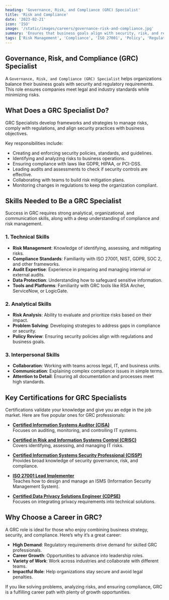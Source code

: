 ```yaml
---
heading: 'Governance, Risk, and Compliance (GRC) Specialist'
title: 'Risk and Compliance'
date: '2023-02-21'
icon: 'ISO'
image: '/static/images/careers/governance-risk-and-compliance.jpg'
summary: 'Ensures that business goals align with security, risk, and regulatory requirements.'
tags: ['Risk Management', 'Compliance', 'ISO 27001', 'Policy', 'Regulation']
---
```


## Governance, Risk, and Compliance (GRC) Specialist

A `Governance, Risk, and Compliance (GRC) Specialist` helps organizations balance their business goals with security and regulatory requirements. This role ensures companies meet legal and industry standards while minimizing risks.

## What Does a GRC Specialist Do?

GRC Specialists develop frameworks and strategies to manage risks, comply with regulations, and align security practices with business objectives.

Key responsibilities include:

- Creating and enforcing security policies, standards, and guidelines.
- Identifying and analyzing risks to business operations.
- Ensuring compliance with laws like GDPR, HIPAA, or PCI-DSS.
- Leading audits and assessments to check if security controls are effective.
- Collaborating with teams to build risk mitigation plans.
- Monitoring changes in regulations to keep the organization compliant.

## Skills Needed to Be a GRC Specialist

Success in GRC requires strong analytical, organizational, and communication skills, along with a deep understanding of compliance and risk management.

### 1. Technical Skills

- **Risk Management**: Knowledge of identifying, assessing, and mitigating risks.
- **Compliance Standards**: Familiarity with ISO 27001, NIST, GDPR, SOC 2, and other frameworks.
- **Audit Expertise**: Experience in preparing and managing internal or external audits.
- **Data Protection**: Understanding how to safeguard sensitive information.
- **Tools and Platforms**: Familiarity with GRC tools like RSA Archer, ServiceNow, or LogicGate.

### 2. Analytical Skills

- **Risk Analysis**: Ability to evaluate and prioritize risks based on their impact.
- **Problem Solving**: Developing strategies to address gaps in compliance or security.
- **Policy Review**: Ensuring security policies align with regulations and business goals.

### 3. Interpersonal Skills

- **Collaboration**: Working with teams across legal, IT, and business units.
- **Communication**: Explaining complex compliance issues in simple terms.
- **Attention to Detail**: Ensuring all documentation and processes meet high standards.

## Key Certifications for GRC Specialists

Certifications validate your knowledge and give you an edge in the job market. Here are five popular ones for GRC professionals:

- **[Certified Information Systems Auditor (CISA)](https://www.isaca.org/credentialing/cisa#1)**  
  Focuses on auditing, monitoring, and controlling IT systems.

- **[Certified in Risk and Information Systems Control (CRISC)](https://www.isaca.org/credentialing/crisc#1)**  
  Covers identifying, assessing, and managing IT risks.

- **[Certified Information Systems Security Professional (CISSP)](https://www.isc2.org/certifications/cissp)**  
  Provides broad knowledge of security governance, risk, and compliance.

- **[ISO 27001 Lead Implementer](https://pecb.com/en/education-and-certification-for-individuals/iso-iec-27001/iso-iec-27001-lead-implementer)**  
  Teaches how to design and manage an ISMS (Information Security Management System).

- **[Certified Data Privacy Solutions Engineer (CDPSE)](https://www.isaca.org/credentialing/cdpse#1)**  
  Focuses on integrating privacy requirements into technical solutions.

## Why Choose a Career in GRC?

A GRC role is ideal for those who enjoy combining business strategy, security, and compliance. Here’s why it’s a great career:

- **High Demand**: Regulatory requirements drive demand for skilled GRC professionals.
- **Career Growth**: Opportunities to advance into leadership roles.
- **Variety of Work**: Work across industries and collaborate with different teams.
- **Impactful Role**: Help organizations stay secure and avoid legal penalties.

If you like solving problems, analyzing risks, and ensuring compliance, GRC is a fulfilling career path with plenty of growth opportunities.
